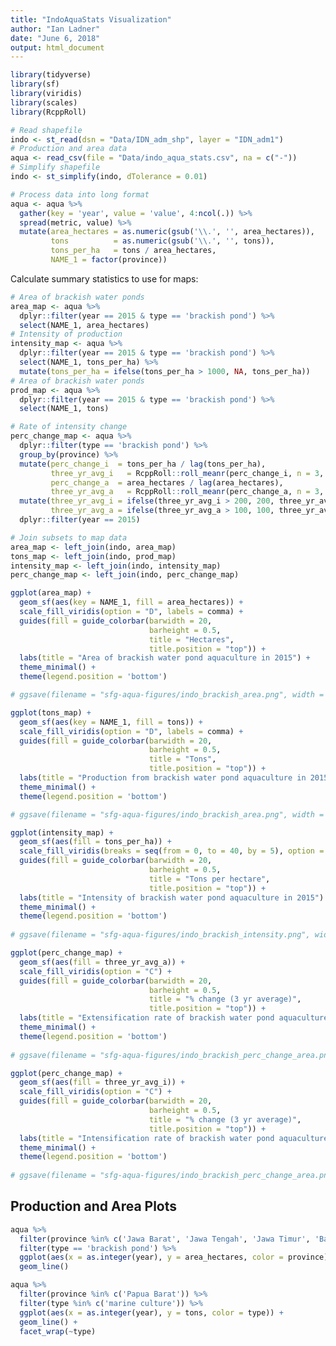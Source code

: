 ```yaml
---
title: "IndoAquaStats Visualization"
author: "Ian Ladner"
date: "June 6, 2018"
output: html_document
---
```


```r
library(tidyverse)
library(sf)
library(viridis)
library(scales)
library(RcppRoll)

# Read shapefile
indo <- st_read(dsn = "Data/IDN_adm_shp", layer = "IDN_adm1")
# Production and area data
aqua <- read_csv(file = "Data/indo_aqua_stats.csv", na = c("-"))
# Simplify shapefile
indo <- st_simplify(indo, dTolerance = 0.01)
```

```r
# Process data into long format
aqua <- aqua %>% 
  gather(key = 'year', value = 'value', 4:ncol(.)) %>% 
  spread(metric, value) %>% 
  mutate(area_hectares = as.numeric(gsub('\\.', '', area_hectares)),
         tons          = as.numeric(gsub('\\.', '', tons)),
         tons_per_ha   = tons / area_hectares,
         NAME_1 = factor(province))
```

Calculate summary statistics to use for maps:

```r
# Area of brackish water ponds
area_map <- aqua %>% 
  dplyr::filter(year == 2015 & type == 'brackish pond') %>% 
  select(NAME_1, area_hectares) 
# Intensity of production
intensity_map <- aqua %>% 
  dplyr::filter(year == 2015 & type == 'brackish pond') %>% 
  select(NAME_1, tons_per_ha) %>% 
  mutate(tons_per_ha = ifelse(tons_per_ha > 1000, NA, tons_per_ha))
# Area of brackish water ponds
prod_map <- aqua %>% 
  dplyr::filter(year == 2015 & type == 'brackish pond') %>% 
  select(NAME_1, tons)

# Rate of intensity change
perc_change_map <- aqua %>% 
  dplyr::filter(type == 'brackish pond') %>% 
  group_by(province) %>% 
  mutate(perc_change_i  = tons_per_ha / lag(tons_per_ha),
         three_yr_avg_i   = RcppRoll::roll_meanr(perc_change_i, n = 3, na.rm = T),
         perc_change_a  = area_hectares / lag(area_hectares),
         three_yr_avg_a   = RcppRoll::roll_meanr(perc_change_a, n = 3, na.rm = T)) %>% 
  mutate(three_yr_avg_i = ifelse(three_yr_avg_i > 200, 200, three_yr_avg_i),
         three_yr_avg_a = ifelse(three_yr_avg_a > 100, 100, three_yr_avg_a)) %>% 
  dplyr::filter(year == 2015)

# Join subsets to map data
area_map <- left_join(indo, area_map)
tons_map <- left_join(indo, prod_map)
intensity_map <- left_join(indo, intensity_map)
perc_change_map <- left_join(indo, perc_change_map)
```

```r
ggplot(area_map) +
  geom_sf(aes(key = NAME_1, fill = area_hectares)) +
  scale_fill_viridis(option = "D", labels = comma) +
  guides(fill = guide_colorbar(barwidth = 20,
                               barheight = 0.5,
                               title = "Hectares",
                               title.position = "top")) +
  labs(title = "Area of brackish water pond aquaculture in 2015") +
  theme_minimal() +
  theme(legend.position = 'bottom')

# ggsave(filename = "sfg-aqua-figures/indo_brackish_area.png", width = 8, height = 6)
```

```r
ggplot(tons_map) +
  geom_sf(aes(key = NAME_1, fill = tons)) +
  scale_fill_viridis(option = "D", labels = comma) +
  guides(fill = guide_colorbar(barwidth = 20,
                               barheight = 0.5,
                               title = "Tons",
                               title.position = "top")) +
  labs(title = "Production from brackish water pond aquaculture in 2015") +
  theme_minimal() +
  theme(legend.position = 'bottom')

# ggsave(filename = "sfg-aqua-figures/indo_brackish_area.png", width = 8, height = 6)
```

```r
ggplot(intensity_map) +
  geom_sf(aes(fill = tons_per_ha)) +
  scale_fill_viridis(breaks = seq(from = 0, to = 40, by = 5), option = "D") +
  guides(fill = guide_colorbar(barwidth = 20,
                               barheight = 0.5,
                               title = "Tons per hectare",
                               title.position = "top")) +
  labs(title = "Intensity of brackish water pond aquaculture in 2015") +
  theme_minimal() +
  theme(legend.position = 'bottom')
  
# ggsave(filename = "sfg-aqua-figures/indo_brackish_intensity.png", width = 8, height = 6)
```

```r
ggplot(perc_change_map) +
  geom_sf(aes(fill = three_yr_avg_a)) +
  scale_fill_viridis(option = "C") +
  guides(fill = guide_colorbar(barwidth = 20,
                               barheight = 0.5,
                               title = "% change (3 yr average)",
                               title.position = "top")) +
  labs(title = "Extensification rate of brackish water pond aquaculture") +
  theme_minimal() +
  theme(legend.position = 'bottom')
  
# ggsave(filename = "sfg-aqua-figures/indo_brackish_perc_change_area.png", width = 8, height = 6)
```

```r
ggplot(perc_change_map) +
  geom_sf(aes(fill = three_yr_avg_i)) +
  scale_fill_viridis(option = "C") +
  guides(fill = guide_colorbar(barwidth = 20,
                               barheight = 0.5,
                               title = "% change (3 yr average)",
                               title.position = "top")) +
  labs(title = "Intensification rate of brackish water pond aquaculture") +
  theme_minimal() +
  theme(legend.position = 'bottom')
  
# ggsave(filename = "sfg-aqua-figures/indo_brackish_perc_change_area.png", width = 8, height = 6)
```

## Production and Area Plots

```r
aqua %>% 
  filter(province %in% c('Jawa Barat', 'Jawa Tengah', 'Jawa Timur', 'Banten')) %>% 
  filter(type == 'brackish pond') %>% 
  ggplot(aes(x = as.integer(year), y = area_hectares, color = province)) +
  geom_line()
```

```r
aqua %>% 
  filter(province %in% c('Papua Barat')) %>% 
  filter(type %in% c('marine culture')) %>% 
  ggplot(aes(x = as.integer(year), y = tons, color = type)) +
  geom_line() +
  facet_wrap(~type)
```
